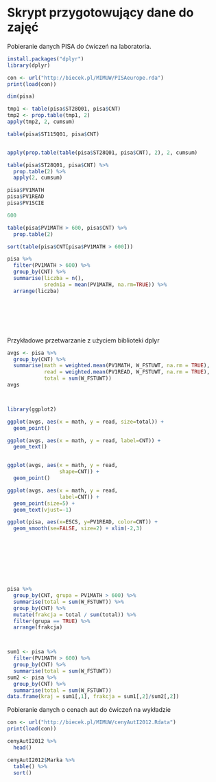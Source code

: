Skrypt przygotowujący dane do zajęć
===================================

Pobieranie danych PISA do ćwiczeń na laboratoria.

```{r, warning=FALSE, message=FALSE}
install.packages("dplyr")
library(dplyr)

con <- url("http://biecek.pl/MIMUW/PISAeurope.rda")
print(load(con))

dim(pisa)

tmp1 <- table(pisa$ST28Q01, pisa$CNT)
tmp2 <- prop.table(tmp1, 2)
apply(tmp2, 2, cumsum)

table(pisa$ST115Q01, pisa$CNT)


apply(prop.table(table(pisa$ST28Q01, pisa$CNT), 2), 2, cumsum)

table(pisa$ST28Q01, pisa$CNT) %>%
  prop.table(2) %>%
  apply(2, cumsum)

pisa$PV1MATH
pisa$PV1READ
pisa$PV1SCIE

600

table(pisa$PV1MATH > 600, pisa$CNT) %>%
  prop.table(2)

sort(table(pisa$CNT[pisa$PV1MATH > 600]))

pisa %>%
  filter(PV1MATH > 600) %>%
  group_by(CNT) %>%
  summarise(liczba = n(),
            srednia = mean(PV1MATH, na.rm=TRUE)) %>%
  arrange(liczba)








```

Przykładowe przetwarzanie z użyciem biblioteki dplyr

```{r, warning=FALSE, message=FALSE}
avgs <- pisa %>% 
  group_by(CNT) %>% 
  summarise(math = weighted.mean(PV1MATH, W_FSTUWT, na.rm = TRUE),
            read = weighted.mean(PV1READ, W_FSTUWT, na.rm = TRUE),
            total = sum(W_FSTUWT)) 
avgs



library(ggplot2)

ggplot(avgs, aes(x = math, y = read, size=total)) + 
  geom_point()

ggplot(avgs, aes(x = math, y = read, label=CNT)) + 
  geom_text()


ggplot(avgs, aes(x = math, y = read, 
                 shape=CNT)) + 
  geom_point()

ggplot(avgs, aes(x = math, y = read, 
                 label=CNT)) + 
  geom_point(size=5) +
  geom_text(vjust=-1)

ggplot(pisa, aes(x=ESCS, y=PV1READ, color=CNT)) +
  geom_smooth(se=FALSE, size=2) + xlim(-2,3)









pisa %>% 
  group_by(CNT, grupa = PV1MATH > 600) %>% 
  summarise(total = sum(W_FSTUWT)) %>%
  group_by(CNT) %>%
  mutate(frakcja = total / sum(total)) %>%
  filter(grupa == TRUE) %>%
  arrange(frakcja)



sum1 <- pisa %>% 
  filter(PV1MATH > 600) %>%
  group_by(CNT) %>%
  summarise(total = sum(W_FSTUWT))
sum2 <- pisa %>% 
  group_by(CNT) %>%
  summarise(total = sum(W_FSTUWT))
data.frame(kraj = sum1[,1], frakcja = sum1[,2]/sum2[,2])


```

Pobieranie danych o cenach aut do ćwiczeń na wykładzie

```{r, warning=FALSE, message=FALSE}
con <- url("http://biecek.pl/MIMUW/cenyAutI2012.Rdata")
print(load(con))

cenyAutI2012 %>%
  head()

cenyAutI2012$Marka %>%
  table() %>%
  sort()

```


